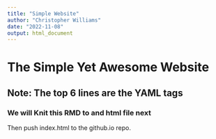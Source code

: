 ```yaml
---
title: "Simple Website"
author: "Christopher Williams"
date: "2022-11-08"
output: html_document
---
```


# The Simple Yet Awesome Website
## Note: The top 6 lines are the YAML tags
### We will Knit this RMD to and html file next
Then push index.html to the github.io repo.